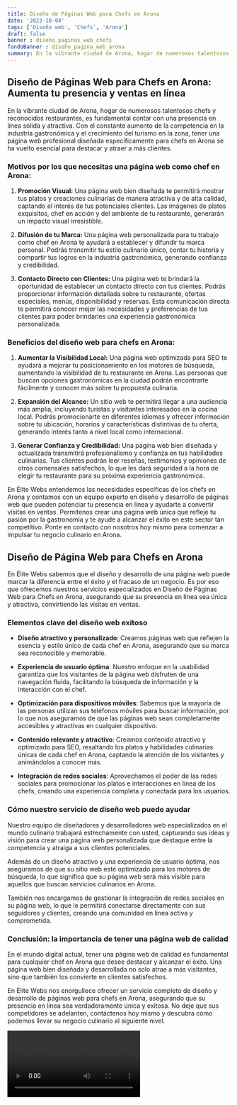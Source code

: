 ```yaml
---
title: Diseño de Páginas Web para Chefs en Arona
date: '2023-10-04'
tags: ['Diseño web', 'Chefs', 'Arona']
draft: false
banner : diseño_paginas_web_chefs
fondoBanner : diseño_pagina_web_arona
summary: En la vibrante ciudad de Arona, hogar de numerosos talentosos chefs y reconocidos restaurantes, es fundamental contar con una presencia en línea sólida y atractiva. Con el constante aumento de la competencia en la industria gastronómica y el crecimiento del turismo en la zona, tener una página web profesional diseñada específicamente para chefs en Arona se ha vuelto esencial para destacar y atraer a más clientes.
---
```


## Diseño de Páginas Web para Chefs en Arona: Aumenta tu presencia y ventas en línea

En la vibrante ciudad de Arona, hogar de numerosos talentosos chefs y reconocidos restaurantes, es fundamental contar con una presencia en línea sólida y atractiva. Con el constante aumento de la competencia en la industria gastronómica y el crecimiento del turismo en la zona, tener una página web profesional diseñada específicamente para chefs en Arona se ha vuelto esencial para destacar y atraer a más clientes.

### Motivos por los que necesitas una página web como chef en Arona:

1. **Promoción Visual:** Una página web bien diseñada te permitirá mostrar tus platos y creaciones culinarias de manera atractiva y de alta calidad, captando el interés de tus potenciales clientes. Las imágenes de platos exquisitos, chef en acción y del ambiente de tu restaurante, generarán un impacto visual irresistible.

2. **Difusión de tu Marca:** Una página web personalizada para tu trabajo como chef en Arona te ayudará a establecer y difundir tu marca personal. Podrás transmitir tu estilo culinario único, contar tu historia y compartir tus logros en la industria gastronómica, generando confianza y credibilidad.

3. **Contacto Directo con Clientes:** Una página web te brindará la oportunidad de establecer un contacto directo con tus clientes. Podrás proporcionar información detallada sobre tu restaurante, ofertas especiales, menús, disponibilidad y reservas. Esta comunicación directa te permitirá conocer mejor las necesidades y preferencias de tus clientes para poder brindarles una experiencia gastronómica personalizada.

### Beneficios del diseño web para chefs en Arona:

1. **Aumentar la Visibilidad Local:** Una página web optimizada para SEO te ayudará a mejorar tu posicionamiento en los motores de búsqueda, aumentando la visibilidad de tu restaurante en Arona. Las personas que buscan opciones gastronómicas en la ciudad podrán encontrarte fácilmente y conocer más sobre tu propuesta culinaria.

2. **Expansión del Alcance:** Un sitio web te permitirá llegar a una audiencia más amplia, incluyendo turistas y visitantes interesados en la cocina local. Podrás promocionarte en diferentes idiomas y ofrecer información sobre tu ubicación, horarios y características distintivas de tu oferta, generando interés tanto a nivel local como internacional.

3. **Generar Confianza y Credibilidad:** Una página web bien diseñada y actualizada transmitirá profesionalismo y confianza en tus habilidades culinarias. Tus clientes podrán leer reseñas, testimonios y opiniones de otros comensales satisfechos, lo que les dará seguridad a la hora de elegir tu restaurante para su próxima experiencia gastronómica.

En Élite Webs entendemos las necesidades específicas de los chefs en Arona y contamos con un equipo experto en diseño y desarrollo de páginas web que pueden potenciar tu presencia en línea y ayudarte a convertir visitas en ventas. Permítenos crear una página web única que refleje tu pasión por la gastronomía y te ayude a alcanzar el éxito en este sector tan competitivo. Ponte en contacto con nosotros hoy mismo para comenzar a impulsar tu negocio culinario en Arona.

<GifSeo />

<Cta />

## Diseño de Página Web para Chefs en Arona

En Élite Webs sabemos que el diseño y desarrollo de una página web puede marcar la diferencia entre el éxito y el fracaso de un negocio. Es por eso que ofrecemos nuestros servicios especializados en Diseño de Páginas Web para Chefs en Arona, asegurando que su presencia en línea sea única y atractiva, convirtiendo las visitas en ventas.

### Elementos clave del diseño web exitoso

- **Diseño atractivo y personalizado**: Creamos páginas web que reflejen la esencia y estilo único de cada chef en Arona, asegurando que su marca sea reconocible y memorable.

- **Experiencia de usuario óptima**: Nuestro enfoque en la usabilidad garantiza que los visitantes de la página web disfruten de una navegación fluida, facilitando la búsqueda de información y la interacción con el chef.

- **Optimización para dispositivos móviles**: Sabemos que la mayoría de las personas utilizan sus teléfonos móviles para buscar información, por lo que nos aseguramos de que las páginas web sean completamente accesibles y atractivas en cualquier dispositivo.

- **Contenido relevante y atractivo**: Creamos contenido atractivo y optimizado para SEO, resaltando los platos y habilidades culinarias únicas de cada chef en Arona, captando la atención de los visitantes y animándolos a conocer más.

- **Integración de redes sociales**: Aprovechamos el poder de las redes sociales para promocionar los platos e interacciones en línea de los chefs, creando una experiencia completa y conectada para los usuarios.

### Cómo nuestro servicio de diseño web puede ayudar

Nuestro equipo de diseñadores y desarrolladores web especializados en el mundo culinario trabajará estrechamente con usted, capturando sus ideas y visión para crear una página web personalizada que destaque entre la competencia y atraiga a sus clientes potenciales.

Además de un diseño atractivo y una experiencia de usuario óptima, nos aseguramos de que su sitio web esté optimizado para los motores de búsqueda, lo que significa que su página web será más visible para aquellos que buscan servicios culinarios en Arona.

También nos encargamos de gestionar la integración de redes sociales en su página web, lo que le permitirá conectarse directamente con sus seguidores y clientes, creando una comunidad en línea activa y comprometida.

### Conclusión: la importancia de tener una página web de calidad

En el mundo digital actual, tener una página web de calidad es fundamental para cualquier chef en Arona que desee destacar y alcanzar el éxito. Una página web bien diseñada y desarrollada no solo atrae a más visitantes, sino que también los convierte en clientes satisfechos.

En Élite Webs nos enorgullece ofrecer un servicio completo de diseño y desarrollo de páginas web para chefs en Arona, asegurando que su presencia en línea sea verdaderamente única y exitosa. No deje que sus competidores se adelanten, contáctenos hoy mismo y descubra cómo podemos llevar su negocio culinario al siguiente nivel.

<Video />

<CtaBot job='Chefs' city='Arona'/>

<Gmaps query='Arona+españa+maps' />